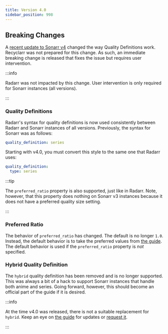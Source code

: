```yaml
---
title: Version 4.0
sidebar_position: 998
---
```


## Breaking Changes

A [recent update to Sonarr v4][commit] changed the way Quality Definitions work. Recyclarr was not
prepared for this change. As such, an immediate breaking change is released that fixes the issue but
requires user intervention.

:::info

Radarr was not impacted by this change. User intervention is only required for Sonarr instances (all
versions).

:::

[commit]: https://github.com/Sonarr/Sonarr/commit/d08f33ae213bb5a94b6b6aa8f6f1e780a7a9835f

### Quality Definitions

Radarr's syntax for quality definitions is now used consistently between Radarr and Sonarr instances
of all versions. Previously, the syntax for Sonarr was as follows:

```yml
quality_definition: series
```

Starting with v4.0, you must convert this style to the same one that Radarr uses:

```yml
quality_definition:
  type: series
```

:::tip

The `preferred_ratio` property is also supported, just like in Radarr. Note, however, that this
property does nothing on Sonarr v3 instances because it does not have a preferred quality size
setting.

:::

### Preferred Ratio

The behavior of `preferred_ratio` has changed. The default is no longer `1.0`. Instead, the default
behavior is to take the preferred values from [the guide][sizejson]. The default behavior is used if
the `preferred_ratio` property is *not* specified.

[sizejson]: https://github.com/TRaSH-/Guides/tree/master/docs/json/sonarr/quality-size

### Hybrid Quality Definition

The `hybrid` quality definition has been removed and is no longer supported. This was always a bit
of a hack to support Sonarr instances that handle both anime and series. Going forward, however,
this should become an official part of the guide if it is desired.

:::info

At the time v4.0 was released, there is not a suitable replacement for `hybrid`. Keep an eye on [the
guide][guide] for updates or [request it][request].

[guide]: https://trash-guides.info/Sonarr/Sonarr-Quality-Settings-File-Size/
[request]: https://github.com/TRaSH-/Guides/issues

:::
